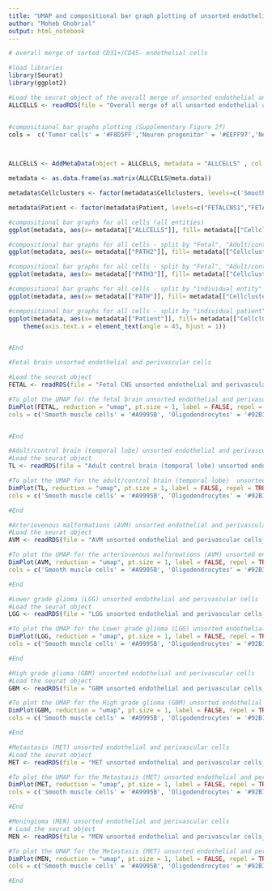 ---
title: "UMAP and compositional bar graph plotting of unsorted endothelial and perivascular cells"
author: "Moheb Ghobrial"
output: html_notebook
---

```{r}
# overall merge of sorted CD31+/CD45- endothelial cells

#load libraries 
library(Seurat)
library(ggplot2)

#Load the seurat object of the overall merge of unsorted endothelial and perivascular cells 
ALLCELLS <- readRDS(file = "Overall merge of all unsorted endothelial and perivascular cells_seurat object.rds")


#compositional bar graphs plotting (Supplementary Figure 2f)
cols =  c('Tumor cells' = '#F8D5FF','Neuron progenitor' = '#EEFF97','Neurons' = '#EEDE84','Stem cells'= '#F8E6FC','Astrocytes' = '#ABD8B5','Fibroblasts'='#BF9C00', 'Endothelial cells' = '#EDC6B5','Pericytes' = '#E4AD5B','Mast cells' = '#89D0F5','NK cells' = '#854FAA','Neutrophils' = '#8585AA','Microglia and Macrophages' = '#8585C0','T-cells' = '#A9B1F6','B-cells' = '#5A84F4','Oligodendrocytes' = '#92B1B1', 'Erythroid cells' = '#CEB6AE','Smooth muscle cells' = '#A9995B')

                                                  

ALLCELLS <- AddMetaData(object = ALLCELLS, metadata = "ALLCELLS" , col.name = "ALLCELLS")

metadata <- as.data.frame(as.matrix(ALLCELLS@meta.data))

metadata$Cellclusters <- factor(metadata$Cellclusters, levels=c('Smooth muscle cells','Oligodendrocytes','T-cells','Microglia and Macrophages','Neutrophils','NK cells','Fibroblasts','Endothelial cells','B-cells','Pericytes','Astrocytes','Stem cells','Neurons','Neuron progenitor','Tumor cells','Erythroid cells','Mast cells'))

metadata$Patient <- factor(metadata$Patient, levels=c("FETALCNS1","FETALCNS2","FETALCNS3","FETALCNS4","FETALCNS5","FETALCNS6","FETALCNS8", "TL5","TL6","TL7","TL8","TL9","TL10",  "AVM3","AVM4","AVM5","LGG3","LGG4","LGG5","LGG6","GBM3","GBM4","GBM5", "GBM6","GBM7","MET3","MET4","MET5", "MEN3","MEN4","MEN5"))

#compositional bar graphs for all cells (all entities)
ggplot(metadata, aes(x= metadata[["ALLCELLS"]], fill= metadata[["Cellclusters"]])) + geom_bar(position = "fill")+ labs(fill= NULL)+ xlab("Cluster")+ ylab("Propotion of Cells") + scale_fill_manual(values=cols)

#compositional bar graphs for all cells - split by "Fetal", "Adult/control" and "Pathological" brain cells - Supplementary Figure 2f
ggplot(metadata, aes(x= metadata[["PATH2"]], fill= metadata[["Cellclusters"]])) + geom_bar(position = "fill")+ labs(fill= NULL)+ xlab("Cluster")+ ylab("Propotion of Cells") + scale_fill_manual(values=cols)

#compositional bar graphs for all cells - split by "Fetal", "Adult/control", "brain tumors" and "brain vascular malformations" cells - Supplementary Figure 2f
ggplot(metadata, aes(x= metadata[["PATH3"]], fill= metadata[["Cellclusters"]])) + geom_bar(position = "fill")+ labs(fill= NULL)+ xlab("Cluster")+ ylab("Propotion of Cells") + scale_fill_manual(values=cols)

#compositional bar graphs for all cells - split by "individual entity" - - Supplementary Figure 2f
ggplot(metadata, aes(x= metadata[["PATH"]], fill= metadata[["Cellclusters"]])) + geom_bar(position = "fill")+ labs(fill= NULL)+ xlab("Cluster")+ ylab("Propotion of Cells") + scale_fill_manual(values=cols)

#compositional bar graphs for all cells - split by "individual patient" - Supplementary Figure 3o
ggplot(metadata, aes(x= metadata[["Patient"]], fill= metadata[["Cellclusters"]])) + geom_bar(position = "fill")+ labs(fill= NULL)+ xlab("Cluster")+ ylab("Propotion of Cells") + scale_fill_manual(values=cols)+
    theme(axis.text.x = element_text(angle = 45, hjust = 1))


#End 
```

```{r}
#Fetal brain unsorted endothelial and perivascular cells

#Load the seurat object
FETAL <- readRDS(file = "Fetal CNS unsorted endothelial and perivascular cells_seurat object.rds")

#To plot the UMAP for the fetal brain unsorted endothelial and perivascular cells (Supplementary Figure 2e, 3a)
DimPlot(FETAL, reduction = "umap", pt.size = 1, label = FALSE, repel = TRUE, label.size = 4,raster=FALSE, group.by = "Cellclusters",
cols = c('Smooth muscle cells' = '#A9995B', 'Oligodendrocytes' = '#92B1B1', 'T-cells' = '#A9B1F6', 'Microglia' = '#8585C0',  'Neutrophils' = '#8585AA', 'NK cells' = '#854FAA', 'Fibroblasts' = '#BF9C00', 'Endothelial cells' = '#EDC6B5', 'B cells' = '#5A84F4', 'Pericytes' = '#E4AD5B', 'Astrocytes' = '#ABD8B5','Stem cells'= '#F8E6FC', 'Neurons' = '#EEDE84', 'Neuron progenitor' = '#EEFF97', 'Tumor cells' = '#F8D5FF', 'Erythroid cell' = '#CEB6AE', 'Mast cells' = '#89D0F5', 'EndoMT' = '#EDC6A6'))


#End 
```

```{r}
#Adult/control brain (temporal lobe) unsorted endothelial and perivascular cells
#Load the seurat object
TL <- readRDS(file = "Adult control brain (temporal lobe) unsorted endothelial and perivascular cells_seurat object.rds")

#To plot the UMAP for the adult/control brain (temporal lobe)  unsorted endothelial and perivascular cells (Supplementary Figure 2e, 3c)
DimPlot(TL, reduction = "umap", pt.size = 1, label = FALSE, repel = TRUE, label.size = 4,raster=FALSE, group.by = "Cellclusters",
cols = c('Smooth muscle cells' = '#A9995B', 'Oligodendrocytes' = '#92B1B1', 'T-cells' = '#A9B1F6', 'Microglia&Macrophages' = '#8585C0',  'Neutrophils' = '#8585AA', 'NK cells' = '#854FAA', 'Fibroblasts' = '#BF9C00', 'Endothelial cells' = '#EDC6B5', 'B cells' = '#5A84F4', 'Pericytes' = '#E4AD5B', 'Astrocytes' = '#ABD8B5','Neural stem cells'= '#F8E6FC', 'Neurons' = '#EEDE84', 'Neuron progenitor' = '#EEFF97', 'Tumor cells' = '#F8D5FF', 'Erythroid cell' = '#CEB6AE', 'Mast cells' = '#89D0F5', 'EndoMT' = '#EDC6A6'))

#End 
```

```{r}
#Arteriovenous malformations (AVM) unsorted endothelial and perivascular cells
#Load the seurat object
AVM <- readRDS(file = "AVM unsorted endothelial and perivascular cells_seurat object.rds")

#To plot the UMAP for the arteriovenous malformations (AVM) unsorted endothelial and perivascular cells (Supplementary Figure 2e, 3e)
DimPlot(AVM, reduction = "umap", pt.size = 1, label = FALSE, repel = TRUE, label.size = 4,raster=FALSE, group.by = "Cellclusters",
cols = c('Smooth muscle cells' = '#A9995B', 'Oligodendrocytes' = '#92B1B1', 'T-cells' = '#A9B1F6', 'Microglia and Macrophages' = '#8585C0',  'Neutrophils' = '#8585AA', 'NK cells' = '#854FAA', 'Fibroblasts' = '#BF9C00', 'Endothelial cells' = '#EDC6B5', 'B-cells' = '#5A84F4', 'Pericytes' = '#E4AD5B', 'Astrocytes' = '#ABD8B5','Stem cells'= '#F8E6FC', 'Neurons' = '#EEDE84', 'Neuron progenitor' = '#EEFF97', 'Tumor cells' = '#F8D5FF', 'Erythroid cell' = '#CEB6AE', 'Mast cells' = '#89D0F5', 'EndoMT' = '#EDC6A6'))

#End 
```

```{r}
#Lower grade glioma (LGG) unsorted endothelial and perivascular cells 
#Load the seurat object
LGG <- readRDS(file = "LGG unsorted endothelial and perivascular cells_seurat object.rds")

#To plot the UMAP for the Lower grade glioma (LGG) unsorted endothelial and perivascular cells (Supplementary Figure 2e, 3g)
DimPlot(LGG, reduction = "umap", pt.size = 1, label = FALSE, repel = TRUE, label.size = 4,raster=FALSE, group.by = "Cellclusters",
cols = c('Smooth muscle cells' = '#A9995B', 'Oligodendrocytes' = '#92B1B1', 'T-cells' = '#A9B1F6', 'Microglia and Macrophages' = '#8585C0',  'Neutrophils' = '#8585AA', 'NK cells' = '#854FAA', 'Fibroblasts' = '#BF9C00', 'Endothelial cells' = '#EDC6B5', 'B-cells' = '#5A84F4', 'Pericytes' = '#E4AD5B', 'Astrocytes' = '#ABD8B5','Stem cells'= '#F8E6FC', 'Neurons' = '#EEDE84', 'Neuron progenitor' = '#EEFF97', 'Tumor cells' = '#F8D5FF', 'Erythroid cell' = '#CEB6AE', 'Mast cells' = '#89D0F5', 'EndoMT' = '#EDC6A6'))

#End
```

```{r}
#High grade glioma (GBM) unsorted endothelial and perivascular cells 
#Load the seurat object
GBM <- readRDS(file = "GBM unsorted endothelial and perivascular cells_seurat object.rds")

#To plot the UMAP for the High grade glioma (GBM) unsorted endothelial and perivascular cells  (Supplementary Figure 2e, 3i)
DimPlot(GBM, reduction = "umap", pt.size = 1, label = FALSE, repel = TRUE, label.size = 4,raster=FALSE, group.by = "Cellclusters",
cols = c('Smooth muscle cells' = '#A9995B', 'Oligodendrocytes' = '#92B1B1', 'T-cells' = '#A9B1F6', 'Microglia and Macrophages' = '#8585C0',  'Neutrophils' = '#8585AA', 'NK cells' = '#854FAA', 'Fibroblasts' = '#BF9C00', 'Endothelial cells' = '#EDC6B5', 'B-cells' = '#5A84F4', 'Pericytes' = '#E4AD5B', 'Astrocytes' = '#ABD8B5','Tumor stem cells'= '#F8E6FC', 'Neurons' = '#EEDE84', 'Neuron progenitor' = '#EEFF97', 'Tumor cells' = '#F8D5FF', 'Erythroid cell' = '#CEB6AE', 'Mast cells' = '#89D0F5', 'EndoMT' = '#EDC6A6'))

#End
```

```{r}
#Metastasis (MET) unsorted endothelial and perivascular cells 
#Load the seurat object
MET <- readRDS(file = "MET unsorted endothelial and perivascular cells_seurat object.rds")

#To plot the UMAP for the Metastasis (MET) unsorted endothelial and perivascular cells  (Supplementary Figure 2e, 3k)
DimPlot(MET, reduction = "umap", pt.size = 1, label = FALSE, repel = TRUE, label.size = 4,raster=FALSE, group.by = "Cellclusters",
cols = c('Smooth muscle cells' = '#A9995B', 'Oligodendrocytes' = '#92B1B1', 'T-cells' = '#A9B1F6', 'Microglia and Macrophages' = '#8585C0',  'Neutrophils' = '#8585AA', 'NK cells' = '#854FAA', 'Fibroblasts' = '#BF9C00', 'Endothelial cells' = '#EDC6B5', 'B-cells' = '#5A84F4', 'Pericytes' = '#E4AD5B', 'Astrocytes' = '#ABD8B5','Tumor stem cells'= '#F8E6FC', 'Neurons' = '#EEDE84', 'Neuron progenitor' = '#EEFF97', 'Tumor epithelial cells' = '#F8D5FF', 'Erythroid cell' = '#CEB6AE', 'Mast cells' = '#89D0F5', 'EndoMT' = '#EDC6A6'))

#End
```

```{r}
#Meningioma (MEN) unsorted endothelial and perivascular cells
# Load the seurat object
MEN <- readRDS(file = "MEN unsorted endothelial and perivascular cells_seurat object.rds")

#To plot the UMAP for the Metastasis (MET) unsorted endothelial and perivascular cells (Supplementary Figure 2e, 3m)
DimPlot(MEN, reduction = "umap", pt.size = 1, label = FALSE, repel = TRUE, label.size = 4,raster=FALSE, group.by = "Cellclusters",
cols = c('Smooth muscle cells' = '#A9995B', 'Oligodendrocytes' = '#92B1B1', 'T-cells' = '#A9B1F6', 'Microglia and Macrophages' = '#8585C0',  'Neutrophils' = '#8585AA', 'NK cells' = '#854FAA', 'Fibroblasts' = '#BF9C00', 'Endothelial cells' = '#EDC6B5', 'B-cells' = '#5A84F4', 'Pericytes' = '#E4AD5B', 'Astrocytes' = '#ABD8B5','Tumor stem cells'= '#F8E6FC', 'Neurons' = '#EEDE84', 'Neuron progenitor' = '#EEFF97', 'Tumor cells' = '#F8D5FF', 'Erythroid cell' = '#CEB6AE', 'Mast cells' = '#89D0F5', 'EndoMT' = '#EDC6A6'))

#End
```

